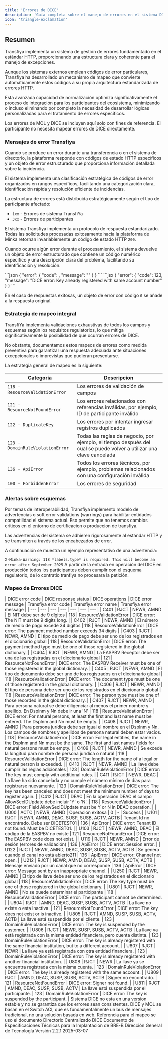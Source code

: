 ```yaml
---
title: 'Errores de DICE'
description: 'Guía completa sobre el manejo de errores en el sistema DICE'
icon: 'triangle-exclamation'
---
```


## Resumen

Transfiya implementa un sistema de gestión de errores fundamentado en el estándar HTTP, proporcionando una estructura clara y coherente para el manejo de excepciones.

Aunque los sistemas externos emplean códigos de error particulares, Transfiya ha desarrollado un mecanismo de mapeo que convierte automáticamente estos códigos a su propia arquitectura estandarizada de errores HTTP.

Esta avanzada capacidad de normalización optimiza significativamente el proceso de integración para los participantes del ecosistema, minimizando o incluso eliminando por completo la necesidad de desarrollar lógicas personalizadas para el tratamiento de errores específicos.

<Info>
Los errores de MOL y DICE se incluyen aquí solo con fines de referencia. El participante no necesita mapear errores de DICE directamente.
</Info>

### Mensajes de error Transfiya

Cuando se produce un error durante una transferencia o en el sistema de directorio, la plataforma responde con códigos de estado HTTP específicos y un objeto de error estructurado que proporciona información detallada sobre la incidencia.

El sistema implementa una clasificación estratégica de códigos de error organizados en rangos específicos, facilitando una categorización clara, identificación rápida y resolución eficiente de incidencias.

La estructura de errores está distribuida estratégicamente según el tipo de participante afectado:

- `1xx` - Errores de sistema TransfiYa
- `3xx` - Errores de participantes

El sistema Transfiya implementa un protocolo de respuesta estandarizado. Todas las solicitudes procesadas exitosamente hacia la plataforma de Minka retornan invariablemente un código de estado HTTP `200`.

Cuando ocurre algún error durante el procesamiento, el sistema devuelve un objeto de error estructurado que contiene un código numérico específico y una descripción clara del problema, facilitando su identificación y resolución.


<Tabs>
  <Tab title="Estructura">
    ```json
    {
        "error": {
            "code": <error_code>,
            "message": "<error_message>"
        }
    }
    ```
  </Tab>
  <Tab title="Ejemplo">
      ```jsx
      {
        "error": {
            "code": 123,
            "message": "DICE error: Key already registered with same account number"
        }
      }
      ```
  </Tab>
</Tabs>


En el caso de respuestas exitosas, un objeto de error con código `0` se añade a la respuesta original.

### Estrategia de mapeo integral

TransfiYa implementa validaciones exhaustivas de todos los campos y esquemas según los requisitos regulatorios, lo que mitiga significativamente la posibilidad de que ocurran errores de DICE.

No obstante, documentamos estos mapeos de errores como medida preventiva para garantizar una respuesta adecuada ante situaciones excepcionales o imprevistas que pudieran presentarse.

La estrategia general de mapeo es la siguiente:

| Categoria | Descripcion |
| --- | --- |
| `118 - ResourceValidationError` | Los errores de validación de campos  |
| `121 - ResourceNotFoundError` | Los errores relacionados con referencias inválidas, por ejemplo, ID de participante inválido |
| `122 - DuplicateKey` | Los errores por intentar ingresar registros duplicados |
| `123 - DomainRuleViolationError` | Todas las reglas de negocio, por ejemplo, el tiempo después del cual se puede volver a utilizar una clave cancelada |
| `136 - ApiError` | Todos los errores técnicos, por ejemplo, problemas relacionados con una configuración inválida |
| `100 - ForbiddenError` | Los errores de seguridad |

### Alertas sobre esquemas

Por temas de interoperabilidad, Transfiya implemento modelo de advertencias o soft error validations (warrings) para habilitar entidades compatilidad el sistema actual. Eso permite que no tenemos cambios criticos en el entorno de certificacion o produccion de transfiya.

Las advertencias del sistema se adhieren rigurosamente al estándar HTTP y se transmiten a través de los encabezados de error.

A continuación se muestra un ejemplo representativo de una advertencia:

``` X-Minka-Warning: 118 *labels.type* is required. This will become an error after September 2025 ```
<Warning>
A partir de la entrada en operación del DICE en producción todos los participantes deben cumplir con el esquema regulatorio, de lo contratio tranfiya no procesara la petición.
</Warning>

### Mapeo de Errores DICE

<Accordion title="Mapeo Errores DICE">
    | DICE error code | DICE response status | DICE operations | DICE error message | Transfiya error code | Transfiya error name | Transfiya error message |
    | --- | --- | --- | --- | --- | --- | --- |
    | C401 | RJCT | NEWR, AMND | El NIT debe ser de 9 dígitos | 118 | ResourceValidationError | DICE error: The NIT must be 9 digits long. |
    | C402 | RJCT | NEWR, AMND | El número de medio de pago excede 34 dígitos | 118 | ResourceValidationError | DICE error: The payment method number exceeds 34 digits  |
    | C403 | RJCT | NEWR, AMND | El tipo de medio de pago debe ser uno de los registrados en el diccionario global | 118 | ResourceValidationError | DICE error: The payment method type must be one of those registered in the global dictionary. |
    | C404 | RJCT | NEWR, AMND | La EASPBV Receptor debe ser una de las registradas en el diccionario global | 121 | ResourceNotFoundError | DICE error: The EASPBV Receiver must be one of those registered in the global dictionary. |
    | C405 | RJCT | NEWR, AMND | El tipo de documento debe ser uno de los registrados en el diccionario global | 118 | ResourceValidationError | DICE error: The document type must be one of those registered in the global dictionary. |
    | C406 | RJCT | NEWR, AMND | El tipo de persona debe ser uno de los registrados en el diccionario global | 118 | ResourceValidationError | DICE error: The person type must be one of those recorded in the global dictionary. |
    | C407 | RJCT | NEWR, AMND | Para persona natural se debe diligenciar al menos el primer nombre y apellido. En Dsplnm y Nn debe ir una 'N' | 118 | ResourceValidationError | DICE error: For natural persons, at least the first and last name must be entered. The Dsplnm and Nn must be empty. |
    | C408 | RJCT | NEWR, AMND | Para persona jurídica debe ser igual el nombre en el Dsplnm y Nn. Los campos de nombres y apellidos de persona natural deben estar vacíos. | 118 | ResourceValidationError | DICE error: For legal entities, the name in the Dsplnm and Nn must be the same. The first and last names fields for natural persons must be empty. |
    | C409 | RJCT | NEWR, AMND | Se excede la longitud para nombre de persona jurídica o natural | 118 | ResourceValidationError | DICE error: The length for the name of a legal or natural person is exceeded. |
    | C410 | RJCT | NEWR, AMND | La llave debe cumplir las reglas adicionales | 123 | DomainRuleViolationError | DICE error: The key must comply with additional rules. |
    | C411 | RJCT | NEWR, DEAC | La llave ha sido cancelada y no cumple el número mínimo de días para registrarse nuevamente. | 123 | DomainRuleViolationError | DICE error: The key has been canceled and does not meet the minimum number of days to register again. |
    | C412 | RJCT | DEAC | En la operación DEAC el campo AllowSecIDUpdate debe incluir 'Y' o 'N'. | 118 | ResourceValidationError | DICE error: Field AllowSecIDUpdate must be  Y or N in DEAC operation. |
    | U000 | ACTC | NEWR, AMND | Operación exitosa | 0 | - | Success |
    | U101 | RJCT | NEWR, AMND, DEAC, SUSP, SUSB, ACTV, ACTB | Tenant Id no encontrado. Debe ser DICETEST01 | 136 | ApiError | DICE error: Tenant ID not found. Must be DICETEST01. |
    | U103 | RJCT | NEWR, AMND, DEAC | El código de la EASPBV no existe | 121 | ResourceNotFoundError | DICE error: The EASPBV code does not exist. |
    | U119 | RJCT | NEWR, AMND | Error de sesión (errores de validación) | 136 | ApiError | DICE error: Session error. |
    | U122 | RJCT | NEWR, AMND, DEAC, SUSP, SUSB, ACTV, ACTB | Se genera cuando el canal no está abierto211 | 136 | ApiError | DICE error: Channel not open. |
    | U212 | RJCT | NEWR, AMND, DEAC, SUSP, SUSB, ACTV, ACTB | Mensaje enviado por un canal que no corresponde | 136 | ApiError | DICE error: Message sent by an inappropriate channel. |
    | U250 | RJCT | NEWR, AMND | El tipo de llave debe ser uno de los registrados en el diccionario global | 118 | ResourceValidationError | DICE error: The key type must be one of those registered in the global dictionary. |
    | U801 | RJCT | NEWR, AMND | No se puede determinar el participante | 118 | ResourceValidationError | DICE error: The participant cannot be determined. |
    | U804 | RJCT | AMND, DEAC, SUSP, SUSB, ACTV, ACTB | La llave no existe o esta Inactiva. | 121 | ResourceNotFoundError | DICE error: The key does not exist or is inactive. |
    | U805 | RJCT | AMND, SUSP, SUSB, ACTV, ACTB | La llave está suspendida por el cliente. | 123 | DomainRuleViolationError | DICE error: The key is suspended by the customer. |
    | U806 | RJCT | NEWR, SUSP, SUSB, ACTV, ACTB | La llave ya está registrada con la misma entidad financiera, pero cuenta distinta. | 123 | DomainRuleViolationError | DICE error: The key is already registered with the same financial institution, but to a different account. |
    | U807 | RJCT | NEWR | La llave ya está registrada con otra entidad financiera. | 123 | DomainRuleViolationError | DICE error: The key is already registered with another financial institution. |
    | U808 | RJCT | NEWR | La llave ya se encuentra registrada con la misma cuenta. | 123 | DomainRuleViolationError | DICE error: The key is already registered with the same account. |
    | U809 | RJCT | AMND, DEAC, SUSP, SUSB, ACTV, ACTB | Signer no encontrado. | 121 | ResourceNotFoundError | DICE error: Signer not found. |
    | U811 | RJCT | AMND, DEAC, SUSP, SUSB, ACTV | La llave está suspendida por el participante. | 123 | DomainRuleViolationError | DICE error: The key is suspended by the participant. |
</Accordion>


<Note>
    Sistema DICE no esta en una version estable y no se garantiza que los errores sean consistentes.
</Note>

<Info>
DICE y MOL se basan en el Switch ACI, que es fundamentalmente un bus de mensajes tradicional, no una solución basada en web.
</Info>


<Info>
    Referencia para el mapeo se uso el documento
    Directorio Centralizado DICE
    Documento de Especificaciones Técnicas para la Implantación de BRE-B
    Dirección General de Tecnología
    Versión 2.2.1
    2025-03-07
</Info>
